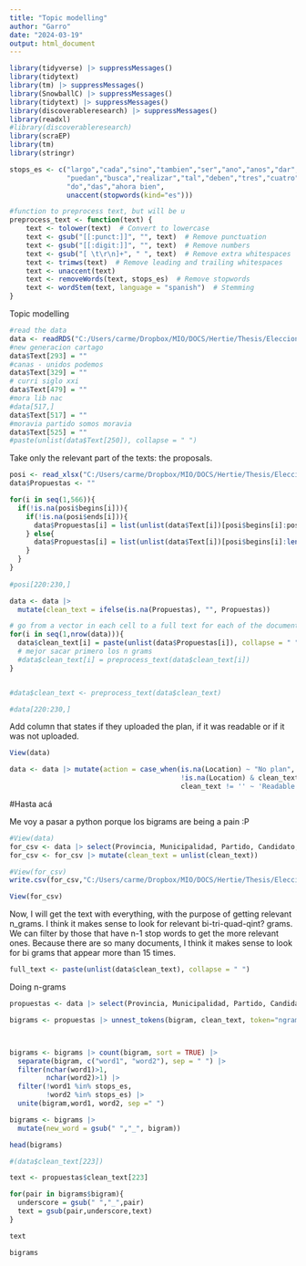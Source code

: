 ```yaml
---
title: "Topic modelling"
author: "Garro"
date: "2024-03-19"
output: html_document
---
```


```r
library(tidyverse) |> suppressMessages()
library(tidytext)
library(tm) |> suppressMessages()
library(SnowballC) |> suppressMessages()
library(tidytext) |> suppressMessages()
library(discoverableresearch) |> suppressMessages()
library(readxl)
#library(discoverableresearch)
library(scraEP)
library(tm)
library(stringr)

stops_es <- c("largo","cada","sino","tambien","ser","ano","anos","dar", "measurable", "timebound","achievable","relevant","mediante","mas","cada","vez","n",
              "puedan","busca","realizar","tal","deben","tres","cuatro","uno","dos","cinco","seis","siete","ocho","nueve","mil","solo","hace","asi","ad","re",
              "do","das","ahora bien",
              unaccent(stopwords(kind="es")))

#function to preprocess text, but will be u
preprocess_text <- function(text) {
    text <- tolower(text)  # Convert to lowercase
    text <- gsub("[[:punct:]]", "", text)  # Remove punctuation
    text <- gsub("[[:digit:]]", "", text)  # Remove numbers
    text <- gsub("[ \t\r\n]+", " ", text)  # Remove extra whitespaces
    text <- trimws(text)  # Remove leading and trailing whitespaces
    text <- unaccent(text)
    text <- removeWords(text, stops_es)  # Remove stopwords
    text <- wordStem(text, language = "spanish")  # Stemming
}
```


Topic modelling


```r
#read the data
data <- readRDS("C:/Users/carme/Dropbox/MIO/DOCS/Hertie/Thesis/Elecciones_Municipales_2024/plans.rds")
#new generacion cartago
data$Text[293] = ""
#canas - unidos podemos
data$Text[329] = ""
# curri siglo xxi
data$Text[479] = ""
#mora lib nac
#data[517,]
data$Text[517] = ""
#moravia partido somos moravia
data$Text[525] = ""
#paste(unlist(data$Text[250]), collapse = " ")
```


Take only the relevant part of the texts: the proposals.
```r
posi <- read_xlsx("C:/Users/carme/Dropbox/MIO/DOCS/Hertie/Thesis/Elecciones_Municipales_2024/donde_comienzan.xlsx")
data$Propuestas <- ""

for(i in seq(1,566)){
  if(!is.na(posi$begins[i])){
    if(!is.na(posi$ends[i])){
      data$Propuestas[i] = list(unlist(data$Text[i])[posi$begins[i]:posi$ends[i]])
    } else{
      data$Propuestas[i] = list(unlist(data$Text[i])[posi$begins[i]:length(unlist(data$Text[i]))])
    }
  }
}
  
#posi[220:230,]  
```


```r

data <- data |> 
  mutate(clean_text = ifelse(is.na(Propuestas), "", Propuestas))

# go from a vector in each cell to a full text for each of the documents
for(i in seq(1,nrow(data))){
  data$clean_text[i] = paste(unlist(data$Propuestas[i]), collapse = " ")
  # mejor sacar primero los n grams
  #data$clean_text[i] = preprocess_text(data$clean_text[i])
}


#data$clean_text <- preprocess_text(data$clean_text)

#data[220:230,]
```

Add column that states if they uploaded the plan, if it was readable or if it was not uploaded.

```r
View(data)

data <- data |> mutate(action = case_when(is.na(Location) ~ "No plan",
                                          !is.na(Location) & clean_text == '' ~ "Non readable",
                                          clean_text != '' ~ 'Readable text'))
```



#Hasta acá

Me voy a pasar a python porque los bigrams are being a pain :P

```r
#View(data)
for_csv <- data |> select(Provincia, Municipalidad, Partido, Candidato, Ganador, Votos, Participacion, Abstencionismo, clean_text, action)
for_csv <- for_csv |> mutate(clean_text = unlist(clean_text))

#View(for_csv)
write.csv(for_csv,"C:/Users/carme/Dropbox/MIO/DOCS/Hertie/Thesis/Elecciones_Municipales_2024/clean_data.csv")
```



#######################################################################################################################


```r
View(for_csv)
```



Now, I will get the text with everything, with the purpose of getting relevant n_grams.
I think it makes sense to look for relevant bi-tri-quad-qint? grams.
We can filter by those that have n-1 stop words to get the more relevant ones.
Because there are so many documents, I think it makes sense to look for bi grams that appear more than 15 times.

```r
full_text <- paste(unlist(data$clean_text), collapse = " ")
```

Doing n-grams
```r
propuestas <- data |> select(Provincia, Municipalidad, Partido, Candidato, Ganador, Votos, Participacion, Abstencionismo, clean_text)

bigrams <- propuestas |> unnest_tokens(bigram, clean_text, token="ngrams", n=2) |> filter(!is.na(bigram))



bigrams <- bigrams |> count(bigram, sort = TRUE) |> 
  separate(bigram, c("word1", "word2"), sep = " ") |>
  filter(nchar(word1)>1,
         nchar(word2)>1) |>
  filter(!word1 %in% stops_es,
         !word2 %in% stops_es) |>
  unite(bigram,word1, word2, sep =" ")

bigrams <- bigrams |>
  mutate(new_word = gsub(" ","_", bigram))

head(bigrams)

#(data$clean_text[223])

text <- propuestas$clean_text[223]

for(pair in bigrams$bigram){
  underscore = gsub(" ","_",pair)
  text = gsub(pair,underscore,text)
}

text
```





```r
bigrams


```

